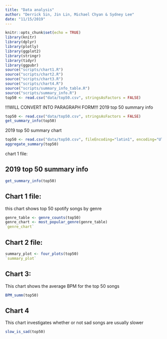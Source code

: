 ```yaml
---
title: "Data analysis"
author: "Derrick Sin, Jin Lin, Michael Chyan & Sydney Lee"
date: "11/15/2019"
---
```


```r
knitr::opts_chunk$set(echo = TRUE)
library(knitr)
library(dplyr)
library(plotly)
library(ggplot2)
library(stringr)
library(tidyr)
library(ggpubr)
source("scripts/chart1.R")
source("scripts/chart2.R")
source("scripts/chart3.R")
source("scripts/chart4.R")
source("scripts/summary_info_table.R")
source("scripts/summary_info.R")
top50 <- read.csv("data/top50.csv", stringsAsFactors = FALSE)
```

!!!WILL CONVERT INTO PARAGRAPH FORM!!!
2019 top 50 summary info
```r
top50 <- read.csv("data/top50.csv", stringsAsFactors = FALSE)
get_summary_info(top50)
```

2019 top 50 summary chart
```r
top50 <- read.csv("data/top50.csv", fileEncoding="latin1", encoding="UTF-8", stringsAsFactors = FALSE)
aggregate_summary(top50)
```

chart 1 file: 

## 2019 top 50 summary info
```r
get_summary_info(top50)
```

## Chart 1 file: 
this chart shows top 50 spotify songs by genre
```r
genre_table <- genre_counts(top50)
genre_chart <- most_popular_genre(genre_table)
`genre_chart`
```

## Chart 2 file:
```r
summary_plot <- four_plots(top50)
`summary_plot`
```

## Chart 3:
This chart shows the average BPM for the top 50 songs
```r
BPM_summ(top50)
```

## Chart 4
This chart investigates whether or not sad songs are usually slower
```r
slow_is_sad(top50)
```